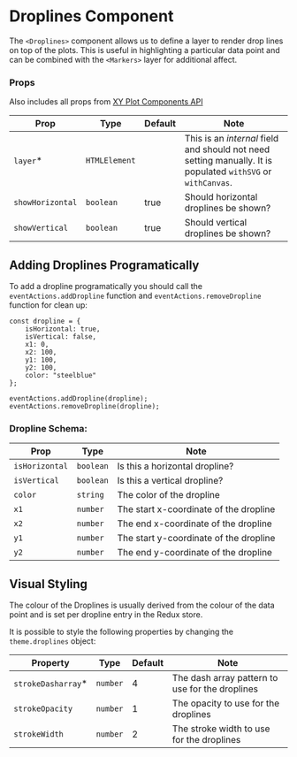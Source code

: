 
# Droplines Component

The `<Droplines>` component allows us to define a layer to render drop lines on top of the plots. This is useful in highlighting a particular data point and can be combined with the `<Markers>` layer for additional affect.

<Canvas>
    <Story id="components-droplines--default" />
</Canvas>

### Props

Also includes all props from [XY Plot Components API](XYPlot.md)

| Prop             | Type          | Default | Note                                                                                                         |
| ---------------- | ------------- | ------- | ------------------------------------------------------------------------------------------------------------ |
| `layer`\*        | `HTMLElement` |         | This is an _internal_ field and should not need setting manually. It is populated `withSVG` or `withCanvas`. |
| `showHorizontal` | `boolean`     | true    | Should horizontal droplines be shown?                                                                        |
| `showVertical`   | `boolean`     | true    | Should vertical droplines be shown?                                                                          |

## Adding Droplines Programatically

To add a dropline programatically you should call the `eventActions.addDropline` function and `eventActions.removeDropline` function for clean up:

```
const dropline = {
    isHorizontal: true,
    isVertical: false,
    x1: 0,
    x2: 100,
    y1: 100,
    y2: 100,
    color: "steelblue"
};

eventActions.addDropline(dropline);
eventActions.removeDropline(dropline);
```

### Dropline Schema:

| Prop           | Type      | Note                                   |
| -------------- | --------- | -------------------------------------- |
| `isHorizontal` | `boolean` | Is this a horizontal dropline?         |
| `isVertical`   | `boolean` | Is this a vertical dropline?           |
| `color`        | `string`  | The color of the dropline              |
| `x1`           | `number`  | The start x-coordinate of the dropline |
| `x2`           | `number`  | The end x-coordinate of the dropline   |
| `y1`           | `number`  | The start y-coordinate of the dropline |
| `y2`           | `number`  | The end y-coordinate of the dropline   |

## Visual Styling

The colour of the Droplines is usually derived from the colour of the data point and is set per dropline entry in the Redux store.

It is possible to style the following properties by changing the `theme.droplines` object:

| Property            | Type     | Default | Note                                            |
| ------------------- | -------- | ------- | ----------------------------------------------- |
| `strokeDasharray`\* | `number` | 4       | The dash array pattern to use for the droplines |
| `strokeOpacity`     | `number` | 1       | The opacity to use for the droplines            |
| `strokeWidth`       | `number` | 2       | The stroke width to use for the droplines       |
